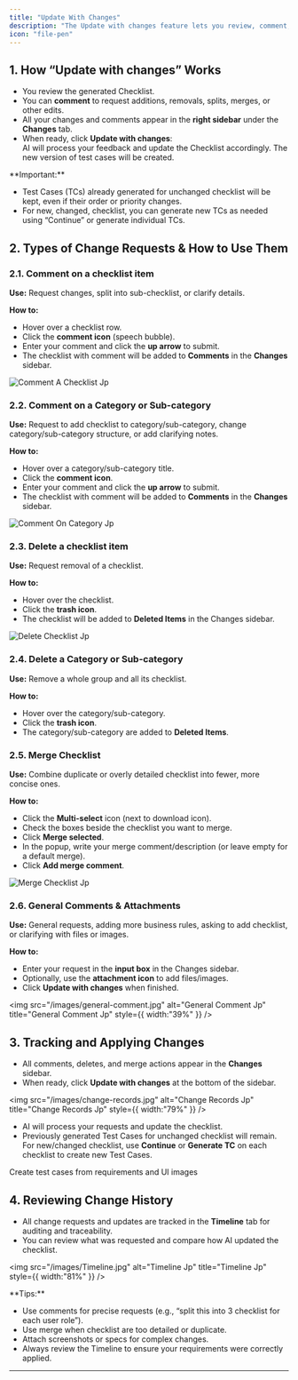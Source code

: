```yaml
---
title: "Update With Changes"
description: "The Update with changes feature lets you review, comment, and request adjustments to your Checklist. This workflow enables you to collaboratively refine what needs to be tested, directly in the AI-powered workflow."
icon: "file-pen"
---
```


## 1. How “Update with changes” Works

- You review the generated Checklist.
- You can **comment** to request additions, removals, splits, merges, or other edits.
- All your changes and comments appear in the **right sidebar** under the **Changes** tab.
- When ready, click **Update with changes**:\
  AI will process your feedback and update the Checklist accordingly. The new version of test cases will be created.

<Tip>
  **Important:**

  - Test Cases (TCs) already generated for unchanged checklist will be kept, even if their order or priority changes.
  - For new, changed, checklist, you can generate new TCs as needed using “Continue” or generate individual TCs.
</Tip>

## 2. Types of Change Requests & How to Use Them

### 2.1. Comment on a checklist item

**Use:** Request changes, split into sub-checklist, or clarify details.

**How to:**

- Hover over a checklist row.
- Click the **comment icon** (speech bubble).
- Enter your comment and click the **up arrow** to submit.
- The checklist with comment will be added to **Comments** in the **Changes** sidebar.

![Comment A Checklist Jp](/images/comment-a-checklist.jpg)

### 2.2. Comment on a Category or Sub-category

**Use:** Request to add checklist to category/sub-category, change category/sub-category structure, or add clarifying notes.

**How to:**

- Hover over a category/sub-category title.
- Click the **comment icon**.
- Enter your comment and click the **up arrow** to submit.
- The checklist with comment will be added to **Comments** in the **Changes** sidebar.

![Comment On Category Jp](/images/comment-on-category.jpg)

### 2.3. Delete a checklist item

**Use:** Request removal of a checklist.

**How to:**

- Hover over the checklist.
- Click the **trash icon**.
- The checklist will be added to **Deleted Items** in the Changes sidebar.

![Delete Checklist Jp](/images/delete-checklist.jpg)

### 2.4. Delete a Category or Sub-category

**Use:** Remove a whole group and all its checklist.

**How to:**

- Hover over the category/sub-category.
- Click the **trash icon**.
- The category/sub-category are added to **Deleted Items**.

### 2.5. Merge Checklist

**Use:** Combine duplicate or overly detailed checklist into fewer, more concise ones.

**How to:**

- Click the **Multi-select** icon (next to download icon).
- Check the boxes beside the checklist you want to merge.
- Click **Merge selected**.
- In the popup, write your merge comment/description (or leave empty for a default merge).
- Click **Add merge comment**.

![Merge Checklist Jp](/images/merge-checklist.jpg)

### 2.6. General Comments & Attachments

**Use:** General requests, adding more business rules, asking to add checklist, or clarifying with files or images.

**How to:**

- Enter your request in the **input box** in the Changes sidebar.
- Optionally, use the **attachment icon** to add files/images.
- Click **Update with changes** when finished.

<img
  src="/images/general-comment.jpg"
  alt="General Comment Jp"
  title="General Comment Jp"
  style={{ width:"39%" }}
/>

## 3. Tracking and Applying Changes

- All comments, deletes, and merge actions appear in the **Changes** sidebar.
- When ready, click **Update with changes** at the bottom of the sidebar.

<img
  src="/images/change-records.jpg"
  alt="Change Records Jp"
  title="Change Records Jp"
  style={{ width:"79%" }}
/>

- AI will process your requests and update the checklist.
- Previously generated Test Cases for unchanged checklist will remain.\
  For new/changed checklist, use **Continue** or **Generate TC** on each checklist to create new Test Cases.

<Card title="Generate Test Cases" icon="wand-magic-sparkles" href="/using-testgenai/create-testcases">
  Create test cases from requirements and UI images
</Card>

## 4. Reviewing Change History

- All change requests and updates are tracked in the **Timeline** tab for auditing and traceability.
- You can review what was requested and compare how AI updated the checklist.

<img
  src="/images/Timeline.jpg"
  alt="Timeline Jp"
  title="Timeline Jp"
  style={{ width:"81%" }}
/>

<Note>
  **Tips:**

  - Use comments for precise requests (e.g., “split this into 3 checklist for each user role”).
  - Use merge when checklist are too detailed or duplicate.
  - Attach screenshots or specs for complex changes.
  - Always review the Timeline to ensure your requirements were correctly applied.
</Note>

---